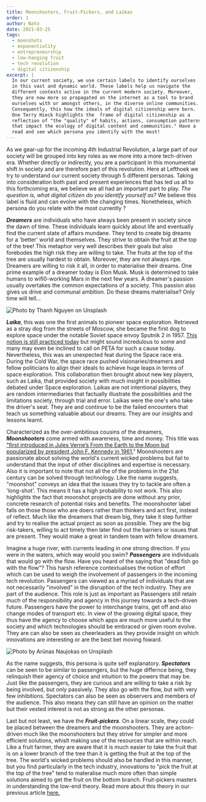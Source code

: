 ```yaml
---
title: Moonshooters, Fruit-Pickers, and Laikas
order: 1
author: Nato
date: 2021-03-25
tags:
  - moonshots
  - exponentiality
  - entrepreneurship
  - low-hanging fruit
  - tech revolution
  - digital citizenship
excerpt: |
  In our current society, we use certain labels to identify ourselves 
  in this vast and dynamic world. These labels help us navigate the
  different contexts active in the current modern society. Moreover, 
  they are now more so propagated on the internet as a tool to brand 
  ourselves with or amongst others, in the diverse online communities.
  Consequently, this how the ideals of digital citizenship were born.
  One Terry Hieck highlights the  frame of digital citizenship as a 
  reflection of "the "quality" of habits, actions, consumption patterns,
  that impact the ecology of digital content and communities." Have a
  read and see which persona you identify with the most!
---
```


As we gear-up for the incoming 4th Industrial Revolution, a large part of our
society will be grouped into key roles as we more into a more tech-driven era. 
Whether directly or indirectly, you are a participant in this monumental shift in
society and are therefore part of this revolution. Here at Lefthoek we try to 
understand our current society through 5 different personas. Taking into consideration
both past and present experiences that has led us all to this forthcoming era, we 
believe we all had an important part to play. *The question is, what digital citizen
do you identify yourself as?* We believe this label is fluid and can evolve with the 
changing times. Nonetheless, which persona do you relate with the most currently ?

***Dreamers*** are individuals who have always been present in society since the 
dawn of time. These individuals learn quickly about life and eventually find the
current state of affairs mundane. They tend to create big dreams for a 'better' 
world and themselves. They strive to obtain the fruit at the top of the tree! 
This metaphor very well describes their goals but also forebodes the high risk
they are willing to take. The fruits at the top of the tree are usually hardest
to obtain. Moreover, they are not always ripe. Dreamers are willing to risk it
all, in order to materialise their dreams. One prime example of a dreamer today
is Elon Musk. Musk is determined to take humans to wifi0-working Mars in the next
few years. A dreamer's passion usually overtakes the common expectations of a 
society. This passion also gives us drive and communal ambition. Do these dreams
materialise? Only time will tell... 

![Photo by Thanh Nguyen on Unsplash](/images/telescopes.jpg)

***Laika***, this was one the first animals to pioneer space exploration. Retrieved
as a stray dog from the streets of Moscow, she became the first dog to explore
space under the notable Soviet space envoy Sputnik 2 in 1957.  [This notion is
still practiced
today](https://www.businessinsider.nl/animals-nasa-russia-space-agencies-sent-to-space-2019-6?international=true&r=US#:~:text=Countries%20including%20the%20US%2C%20the,send%20animals%20into%20orbit%20today.)
but might sound incredulous to some and many may even be inclined to call on
PETA for such a cause today. Nevertheless, this was an unexpected feat during 
the Space race era. During the Cold War, the space race pushed visionaries/dreamers
and fellow politicians to align their ideals to achieve huge leaps in terms of 
space exploration. This collaboration then brought about new key players, such as
Laika, that provided society with much insight in possibilities debated under 
Space exploration.  Laikas are not intentional players, they are random intermediaries
that factually illustrate the possibilities and the limitations society, through 
trial and error. Laikas were the one's who take the driver's seat. They are and 
continue to be the failed encounters that teach us something valuable about our dreams.
They are our insights and lessons learnt.

Characterized as the over-ambitious cousins of the dreamers, ***Moonshooters***
come armed with awareness, time and money. This title was ["first
introduced in Jules Verne’s From the Earth to the Moon but popularized by
president John F. Kennedy in 1961.](https://www.lefthoek.com/blog/the-low-end-theory/)" 
Moonshooters are passionate about solving the world's current wicked problems but 
fail to understand that the input of other disciplines and expertise is necessary. 
Also it is important to note that not all the of the problems in the 21st century 
can be solved through technology. Like the name suggests, "moonshot" conveys an idea
that the issues they try to tackle are often a 'long-shot'. This means it  has a high
probability to not work. This also highlights the fact that moonshot projects are 
done without any prior, concrete research of potential risks and benefits. The
moonshooter label falls on those those who are doers rather than thinkers and act 
first, instead of reflect. Much like the dreamers that dream big, they take it step
further and try to realise the actual project as soon as possible. They are the big
risk-takers, willing to act timely then later find out the barriers or issues that 
are present. They would make a great in tandem team with fellow dreamers.

Imagine a huge river, with currents leading in one strong direction. If you were in
the waters, which way would you swim? ***Passengers*** are individuals that would go
with the flow.  Have you heard of the saying that "dead fish go with the flow"? This
harsh reference contextualises the notion of effort which can be used to weigh the 
involvement of passengers in the incoming tech revolution. Passengers can viewed as 
a myriad of individuals that are not necessarily "involved" in the disruption of the
tech industry. They are part of the audience. This role is just as important as 
Passengers still retain much of the responsibility and agency in this journey towards 
a tech-driven future. Passengers have the power to interchange trains, get off and also 
change modes of transport etc. In view of the growing digital space, they thus have the
agency to choose which apps are much more useful to the society and which technologies
should be embraced or given room evolve. They are can also be seen as cheerleaders as 
they provide insight on which innovations are interesting or are the best bet moving foward.

![Photo by Arūnas Naujokas on Unsplash](/images/apple-trees.jpg)

As the name suggests, this persona is quite self explanatory. ***Spectators***
can be seen to be similar to passengers, but the huge differnce being, they 
relinquish their agency of choice and intuition to the powers that may be. 
Just like the passengers, they are curious and are willing to take a risk 
by being involved, but only passively. They also go with the flow, but with
very few inhibitions. Spectators can also be seen as observers and members 
of the audience. This also means they can still have an opinion on the matter
but their vested interest is not as strong as the other personas.

Last but not least, we have the ***Fruit-pickers***. On a linear scale, they
could be placed between the dreamers and the moonshooters. They are action-driven
much like the moonshooters but they strive for simpler and more efficient solutions,
whislt making use of the resources that are within reach. Like a fruit farmer, they
are aware that it is much easier to take the fruit that is on a lower branch of the
tree than it is getting the fruit at the top of the tree. The world's wicked problems 
should also be handled in this manner, but you find particularly in the tech industry, 
innovations to "pick the fruit at the top of the tree" tend to materalise much more 
often than simple solutions aimed to get the fruit on the bottom branch. Fruit-pickers
masters in understanding the low-end theory. Read more about this theory in our 
previous article [here.](/blog/the-low-end-theory/)


